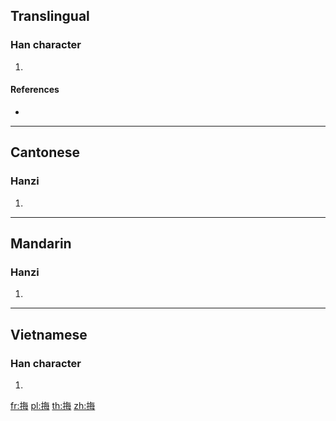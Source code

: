==Translingual==

===Han character===
{{Han char|rn=64|rad=手|as=07|sn=10|four=58057|canj=QOWY|ids=⿰扌每}}

# {{defn|Han|sort=手07}}

====References====
* {{Han ref|kx=0431.340|dkj=12099|dj=0781.050|hdz=31884.120|uh=6334|ud=25396|bh=D1C0|bd=53696}}

----

==Cantonese==

===Hanzi===
{{yue-hanzi|jyut=mui5|y=mui5}}

# {{defn|lang=yue|sort=手07}}

----

==Mandarin==

===Hanzi===
{{cmn-hanzi|pin=[[měi]] ([[mei3]]), [[nòng]] ([[nong4]])|wg=mei<sup>3</sup>, nung<sup>4</sup>}}

# {{defn|lang=cmn|sort=手07}}

----

==Vietnamese==

===Han character===
{{vi-hantu|[[mói]], [[hái]]|rs=手07}}

# {{defn|lang=vi|sort=手07}}

[[fr:挴]]
[[pl:挴]]
[[th:挴]]
[[zh:挴]]